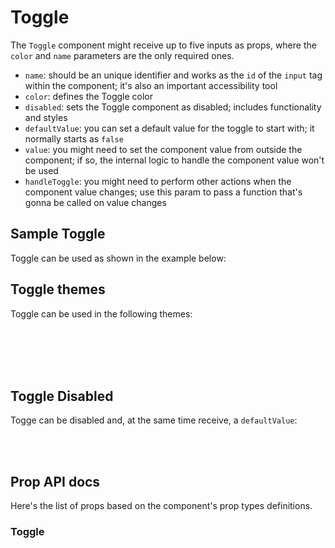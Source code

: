 

<Meta title="Components/Toggle" component={Toggle} />

<div class="docs-title">
  <div>
    <h1 class="docs-title__text">Toggle</h1>
  </div>
</div>

<div class="docs-content">

The `Toggle` component might receive up to five inputs as props, where the `color` and `name` parameters are the only required ones.
- `name`: should be an unique identifier and works as the `id` of the `input` tag within the component; it's also an important accessibility tool
- `color`: defines the Toggle color
- `disabled`: sets the Toggle component as disabled; includes functionality and styles
- `defaultValue`: you can set a default value for the toggle to start with; it normally starts as `false`
- `value`: you might need to set the component value from outside the component; if so, the internal logic to handle the component value won't be used
- `handleToggle`: you might need to perform other actions when the component value changes; use this param to pass a function that's gonna be called on value changes

## Sample Toggle
Toggle can be used as shown in the example below:


<Preview>
  <Story name="Sample Toggle">
    <Toggle name="sample-toggle-1" />
  </Story>
</Preview>

## Toggle themes
Toggle can be used in the following themes:

<Preview>
  <Story name="Sample Toggle Themes">
    <Fragment>
      <Toggle name="sample-toggle-teal" color="teal"/><br /><br />
      <Toggle name="sample-toggle-purple" color="purple" defaultValue={true} /><br /><br />
    </Fragment>
  </Story>
</Preview>

## Toggle Disabled
Togge can be disabled and, at the same time receive, a `defaultValue`:

<Preview>
  <Story name="Sample Toggle Disabled">
    <Fragment>
      <Toggle name="sample-toggle-disabled-off" disabled /><br /><br />
      <Toggle name="sample-toggle-disabled-on" disabled defaultValue={true} />
    </Fragment>
  </Story>
</Preview>

## Prop API docs

Here's the list of props based on the component's prop types definitions.
### Toggle
<Props of={Toggle} />

</div>
